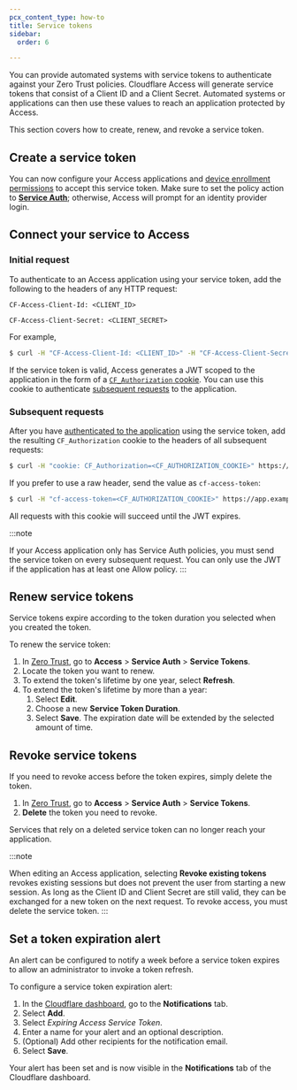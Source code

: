 ```yaml
---
pcx_content_type: how-to
title: Service tokens
sidebar:
  order: 6

---
```



You can provide automated systems with service tokens to authenticate against your Zero Trust policies. Cloudflare Access will generate service tokens that consist of a Client ID and a Client Secret. Automated systems or applications can then use these values to reach an application protected by Access.

This section covers how to create, renew, and revoke a service token.

## Create a service token

<Render file="access/create-service-token" />

You can now configure your Access applications and [device enrollment permissions](/cloudflare-one/connections/connect-devices/warp/deployment/device-enrollment/#check-for-service-token) to accept this service token. Make sure to set the policy action to [**Service Auth**](/cloudflare-one/policies/access/#service-auth); otherwise, Access will prompt for an identity provider login.

## Connect your service to Access

### Initial request

To authenticate to an Access application using your service token, add the following to the headers of any HTTP request:

`CF-Access-Client-Id: <CLIENT_ID>`

`CF-Access-Client-Secret: <CLIENT_SECRET>`

For example,

```sh
$ curl -H "CF-Access-Client-Id: <CLIENT_ID>" -H "CF-Access-Client-Secret: <CLIENT_SECRET>" https://app.example.com
```

If the service token is valid, Access generates a JWT scoped to the application in the form of a [`CF_Authorization` cookie](/cloudflare-one/identity/authorization-cookie/). You can use this cookie to authenticate [subsequent requests](#subsequent-requests) to the application.

### Subsequent requests

After you have [authenticated to the application](#initial-request) using the service token, add the resulting `CF_Authorization` cookie to the headers of all subsequent requests:

```sh
$ curl -H "cookie: CF_Authorization=<CF_AUTHORIZATION_COOKIE>" https://app.example.com
```

If you prefer to use a raw header, send the value as `cf-access-token`:

```sh
$ curl -H "cf-access-token=<CF_AUTHORIZATION_COOKIE>" https://app.example.com
```

All requests with this cookie will succeed until the JWT expires.

:::note

If your Access application only has Service Auth policies, you must send the service token on every subsequent request. You can only use the JWT if the application has at least one Allow policy. 
:::

## Renew service tokens

Service tokens expire according to the token duration you selected when you created the token.

To renew the service token:

1. In [Zero Trust](https://one.dash.cloudflare.com), go to **Access** > **Service Auth** > **Service Tokens**.
2. Locate the token you want to renew.
3. To extend the token's lifetime by one year, select **Refresh**.
4. To extend the token's lifetime by more than a year:
   1. Select **Edit**.
   2. Choose a new **Service Token Duration**.
   3. Select **Save**. The expiration date will be extended by the selected amount of time.

## Revoke service tokens

If you need to revoke access before the token expires, simply delete the token.

1. In [Zero Trust](https://one.dash.cloudflare.com), go to **Access** > **Service Auth** > **Service Tokens**.
2. **Delete** the token you need to revoke.

Services that rely on a deleted service token can no longer reach your application.

:::note

When editing an Access application, selecting **Revoke existing tokens** revokes existing sessions but does not prevent the user from starting a new session. As long as the Client ID and Client Secret are still valid, they can be exchanged for a new token on the next request. To revoke access, you must delete the service token. 
:::

## Set a token expiration alert

An alert can be configured to notify a week before a service token expires to allow an administrator to invoke a token refresh.

<AvailableNotifications product="Cloudflare Access" />

To configure a service token expiration alert:

1. In the [Cloudflare dashboard](https://dash.cloudflare.com), go to the **Notifications** tab.
2. Select **Add**.
3. Select *Expiring Access Service Token*.
4. Enter a name for your alert and an optional description.
5. (Optional) Add other recipients for the notification email.
6. Select **Save**.

Your alert has been set and is now visible in the **Notifications** tab of the Cloudflare dashboard.
